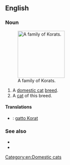 ==English==

===Noun===
{{en-noun}}
[[File:Korat Family.jpg|thumb|150px|right|A family of Korats.]]
# A [[domestic cat]] [[breed]].
# A [[cat]] of this breed.

====Translations====
{{checktrans-top}}
* {{ttbc|it}}: [[gatto Korat]]
{{trans-mid}}

{{trans-bottom}}

===See also===
* {{pedia}}
* {{commonslite|Category:Korat}}

[[Category:en:Domestic cats]]